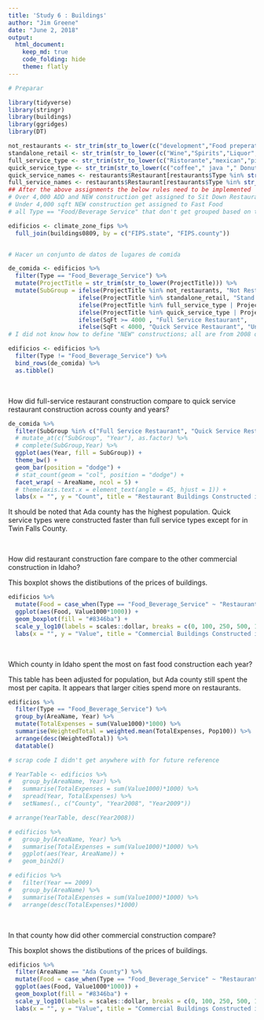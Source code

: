 ```yaml
---
title: 'Study 6 : Buildings'
author: "Jim Greene"
date: "June 2, 2018"
output: 
  html_document:
    keep_md: true
    code_folding: hide
    theme: flatly
---
```


```r
# Preparar

library(tidyverse)
library(stringr)
library(buildings)
library(ggridges)
library(DT)

not_restaurants <- str_trim(str_to_lower(c("development","Food preperation center", "Food Services center","bakery","Grocery","conceession","Cafeteria", "lunchroom","school","facility"," hall ")))
standalone_retail <- str_trim(str_to_lower(c("Wine","Spirits","Liquor","Convenience","drugstore","Flying J", "Rite Aid ","walgreens ","Love's Travel ")))
full_service_type <- str_trim(str_to_lower(c("Ristorante","mexican","pizza ","steakhouse"," grill ","buffet","tavern"," bar ","waffle","italian","steak house")))
quick_service_type <- str_trim(str_to_lower(c("coffee"," java "," Donut ","Doughnut"," burger ","Ice Cream ","custard ","sandwich ","fast food "," bagel ")))
quick_service_names <- restaurants$Restaurant[restaurants$Type %in% str_trim(str_to_lower(c("coffee","Ice Cream","Fast Food")))]
full_service_names <- restaurants$Restaurant[restaurants$Type %in% str_trim(str_to_lower(c("Pizza","Casual Dining","Fast Casual")))]
## After the above assignments the below rules need to be implemented
# Over 4,000 ADD and NEW construction get assigned to Sit Down Restaurants
# Under 4,000 sqft NEW construction get assigned to Fast Food
# all Type == "Food/Beverage Service" that don't get grouped based on the above are called "Unknown"
```

```r
edificios <- climate_zone_fips %>% 
  full_join(buildings0809, by = c("FIPS.state", "FIPS.county"))


# Hacer un conjunto de datos de lugares de comida

de_comida <- edificios %>%
  filter(Type == "Food_Beverage_Service") %>% 
  mutate(ProjectTitle = str_trim(str_to_lower(ProjectTitle))) %>% 
  mutate(SubGroup = ifelse(ProjectTitle %in% not_restaurants, "Not Restaraunt", 
                    ifelse(ProjectTitle %in% standalone_retail, "Stand Alone Retail", 
                    ifelse(ProjectTitle %in% full_service_type | ProjectTitle %in% full_service_names, "Full Service Restaurant", 
                    ifelse(ProjectTitle %in% quick_service_type | ProjectTitle %in% quick_service_names, "Quick Service Restaurant", 
                    ifelse(SqFt >= 4000 , "Full Service Restaurant", 
                    ifelse(SqFt < 4000, "Quick Service Restaurant", "Unknown")))))))
# I did not know how to define "NEW" constructions; all are from 2008 or 2009.

edificios <- edificios %>% 
  filter(Type != "Food_Beverage_Service") %>% 
  bind_rows(de_comida) %>% 
  as.tibble()
```

</br>

How did full-service restaurant construction compare to quick service restaurant construction across county and years?

```r
de_comida %>% 
  filter(SubGroup %in% c("Full Service Restaurant", "Quick Service Restaurant")) %>%
  # mutate_at(c("SubGroup", "Year"), as.factor) %>% 
  # complete(SubGroup,Year) %>%
  ggplot(aes(Year, fill = SubGroup)) +
  theme_bw() +
  geom_bar(position = "dodge") +
  # stat_count(geom = "col", position = "dodge") +
  facet_wrap( ~ AreaName, ncol = 5) +
  # theme(axis.text.x = element_text(angle = 45, hjust = 1)) +
  labs(x = "", y = "Count", title = "Restaurant Buildings Constructed in Idaho, 2008-09", fill = "Type")
```

It should be noted that Ada county has the highest population. Quick service types were constructed faster than full service types except for in Twin Falls County.

</br>

How did restaurant construction fare compare to the other commercial construction in Idaho?

This boxplot shows the distibutions of the prices of buildings.
```r
edificios %>% 
  mutate(Food = case_when(Type == "Food_Beverage_Service" ~ "Restaurants", TRUE ~ "Other"))  %>% 
  ggplot(aes(Food, Value1000*1000)) +
  geom_boxplot(fill = "#8346ba") +
  scale_y_log10(labels = scales::dollar, breaks = c(0, 100, 250, 500, 1000, 2500, 5000, 10000, 25000, 50000, 100000)*1000) +
  labs(x = "", y = "Value", title = "Commercial Buildings Constructed in Idaho, 2008-2009")
```

</br>

Which county in Idaho spent the most on fast food construction each year?

This table has been adjusted for population, but Ada county still spent the most per capita. It appears that larger cities spend more on restaurants.
```r
edificios %>% 
  filter(Type == "Food_Beverage_Service") %>% 
  group_by(AreaName, Year) %>%
  mutate(TotalExpenses = sum(Value1000)*1000) %>%
  summarise(WeightedTotal = weighted.mean(TotalExpenses, Pop100)) %>%
  arrange(desc(WeightedTotal)) %>% 
  datatable()
```
```r
# scrap code I didn't get anywhere with for future reference

# YearTable <- edificios %>% 
#   group_by(AreaName, Year) %>% 
#   summarise(TotalExpenses = sum(Value1000)*1000) %>%
#   spread(Year, TotalExpenses) %>% 
#   setNames(., c("County", "Year2008", "Year2009"))

# arrange(YearTable, desc(Year2008)) 

# edificios %>% 
#   group_by(AreaName, Year) %>% 
#   summarise(TotalExpenses = sum(Value1000)*1000) %>%
#   ggplot(aes(Year, AreaName)) +
#   geom_bin2d()

# edificios %>% 
#   filter(Year == 2009)
#   group_by(AreaName) %>% 
#   summarise(TotalExpenses = sum(Value1000)*1000) %>% 
#   arrange(desc(TotalExpenses)*1000)
```

</br>

In that county how did other commercial construction compare?

This boxplot shows the distibutions of the prices of buildings.
```r
edificios %>% 
  filter(AreaName == "Ada County") %>% 
  mutate(Food = case_when(Type == "Food_Beverage_Service" ~ "Restaurants", TRUE ~ "Other"))  %>% 
  ggplot(aes(Food, Value1000*1000)) +
  geom_boxplot(fill = "#8346ba") +
  scale_y_log10(labels = scales::dollar, breaks = c(0, 100, 250, 500, 1000, 2500, 5000, 10000, 25000, 50000, 100000)*1000) +
  labs(x = "", y = "Value", title = "Commercial Buildings Constructed in Ada County, 2008-2009")
```

